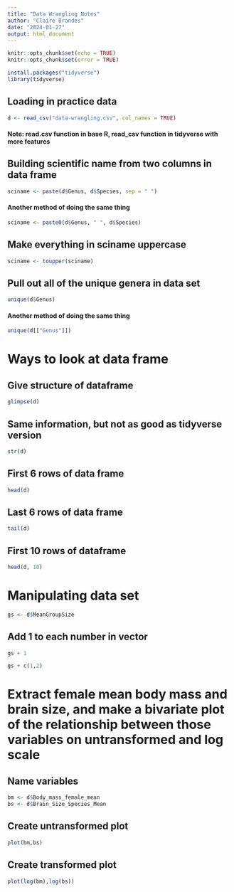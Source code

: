 ```yaml
---
title: "Data Wrangling Notes"
author: "Claire Brandes"
date: "2024-01-27"
output: html_document
---
```


```r
knitr::opts_chunk$set(echo = TRUE)
knitr::opts_chunk$set(error = TRUE)
```
```r
install.packages("tidyverse")
library(tidyverse)
```


## Loading in practice data
```r
d <- read_csv("data-wrangling.csv", col_names = TRUE)
```

#### Note: read.csv function in base R, read_csv function in tidyverse with more features

## Building scientific name from two columns in data frame

```r
sciname <- paste(d$Genus, d$Species, sep = " ")
```

#### Another method of doing the same thing

```r
sciname <- paste0(d$Genus, " ", d$Species)
```

## Make everything in sciname uppercase

```r
sciname <- toupper(sciname)
```

## Pull out all of the unique genera in data set

```r
unique(d$Genus)
```

#### Another method of doing the same thing

```r
unique(d[["Genus"]])
```

# Ways to look at data frame

## Give structure of dataframe

```r
glimpse(d)
```

## Same information, but not as good as tidyverse version

```r
str(d)
```

## First 6 rows of data frame

```r
head(d)
```

## Last 6 rows of data frame

```r
tail(d)
```

## First 10 rows of dataframe

```r
head(d, 10)
```

# Manipulating data set

```r
gs <- d$MeanGroupSize
```

## Add 1 to each number in vector

```r
gs + 1
```

```r
gs + c(1,2)
```
# Extract female mean body mass and brain size, and make a bivariate plot of the relationship between those variables on untransformed and log scale 

## Name variables 
```r
bm <- d$Body_mass_female_mean
bs <- d$Brain_Size_Species_Mean
```
## Create untransformed plot
```r
plot(bm,bs)
```
## Create transformed plot
```r
plot(log(bm),log(bs))
```


